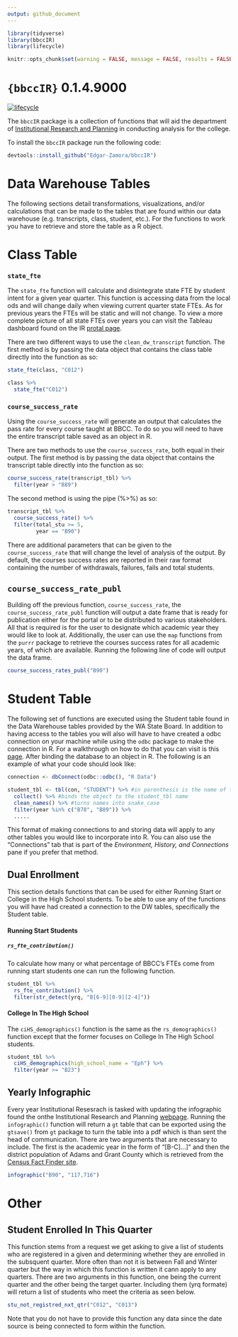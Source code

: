 ```yaml
---
output: github_document
---
```


```r
library(tidyverse)
library(bbccIR)
library(lifecycle)

knitr::opts_chunk$set(warning = FALSE, message = FALSE, results = FALSE, eval = FALSE)

```

# `{bbccIR}` 0.1.4.9000

[![lifecycle](https://img.shields.io/badge/lifecycle-experimental-orange.svg)](https://www.tidyverse.org/lifecycle/#experimental)

The `bbccIR` package is a collection of functions that will aid the department of [Institutional Research and Planning](https://www.bigbend.edu/about-us/institutional-research-and-planning/) in conducting analysis for the college.

To install the `bbccIR` package run the following code:
```r
devtools::install_github("Edgar-Zamora/bbccIR")
```

# Data Warehouse Tables
The following sections detail transformations, visualizations, and/or calculations that can be made to the tables that are found within our data warehouse (e.g. transcripts, class, student, etc.). For the functions to work you have to retrieve and store the table as a R object.

# Class Table

### `state_fte`

The `state_fte` function will calculate and disintegrate state FTE by student intent for a given year quarter. This function is accessing data from the local ods and will change daily when viewing current quarter state FTEs. As for previous years the FTEs will be static and will not change. To view a more complete picture of all state FTEs over years you can visit the Tableau dashboard found on the IR [protal page](https://port.bigbend.edu/employee/Institutional%20Research%20%20Planning/Forms/AllItems.aspx).

There are two different ways to use the `clean_dw_transcript` function. The first method is by passing the data object that contains the class table directly into the function as so:

```r
state_fte(class, "C012")
```


```r
class %>% 
  state_fte("C012")
```


### `course_success_rate`

Using the `course_success_rate` will generate an output that calculates the pass rate for every course taught at BBCC. To do so you will need to have the entire transcript table saved as an object in R. 

There are two methods to use the `course_success_rate`, both equal in their output. The first method is by passing the data object that contains the transcript table directly into the function as so:

```r
course_success_rate(transcript_tbl) %>%
  filter(year > "B89")
```

The second method is using the pipe (%>%) as so:

```r
transcript_tbl %>% 
  course_success_rate() %>% 
  filter(total_stu >= 5, 
         year == "B90")
```

There are additional parameters that can be given to the `course_success_rate` that will change the level of analysis of the output. By default, the courses success rates are reported in their raw format containing the number of withdrawals, failures, fails and total students.

## `course_success_rate_publ`

Building off the previous function, `course_success_rate`, the `course_success_rate_publ` function will output a date frame that is ready for publication either for the portal or to be distributed to various stakeholders. All that is required is for the user to designate which academic year they would like to look at. Additionally, the user can use the `map` functions from the `purrr` package to retrieve the courses success rates for all academic years, of which are available. Running the following line of code will output the data frame.

```r
course_success_rates_publ("B90")
```


# Student Table

The following set of functions are executed using the Student table found in the Data Warehouse tables provided by the WA State Board. In addition to having access to the tables you will also will have to have created a odbc connection on your machine while using the `odbc` package to make the connection in R. For a walkthrough on how to do that you can visit is this [page](https://db.rstudio.com/odbc/). After binding the database to an object in R. The following is an example of what your code should look like:

```r
connection <- dbConnect(odbc::odbc(), "R Data")

student_tbl <- tbl(con, "STUDENT") %>% #in parenthesis is the name of table as given by SBCTC
  collect() %>% #binds the object to the student_tbl name
  clean_names() %>% #turns names into snake_case
  filter(year %in% c("B78", "B89")) %>% 
  .....
```

This format of making connections to and storing data will apply to any other tables you would like to incorporate into R. You can also use the "Connections" tab that is part of the *Environment, History, and Connections* pane if you prefer that method. 

## Dual Enrollment

This section details functions that can be used for either Running Start or College in the High School students. To be able to use any of the functions you will have had created a connection to the DW tables, specifically the Student table. 

#### Running Start Students

##### `rs_fte_contribution()`

To calculate how many or what percentage of BBCC's FTEs come from running start students one can run the following function.

```r
student_tbl %>% 
  rs_fte_contribution() %>% 
  filter(str_detect(yrq, "B[6-9][0-9][2-4]"))
```


#### College In The High School

The `ciHS_demographics()` function is the same as the `rs_demographics()` function except that the former focuses on College In The High School students.

```r
student_tbl %>% 
  ciHS_demographics(high_school_name = "Eph") %>%
  filter(year >= "B23")
```

## Yearly Infographic 

Every year Institutional Resesrach is tasked with updating the infographic found the onthe Institutional Research and Planning [webpage](https://www.bigbend.edu/information-center/institutional-research-planning/). Running the `infographic()` function will return a `gt` table that can be exported using the `gtsave()` from `gt` package to turn the table into a pdf which is than sent the head of communication. There are two arguments that are necessary to include. The first is the academic year in the form of "[B-C]...]" and then the district population of Adams and Grant County which is retrieved from the [Census Fact Finder site](https://www.census.gov/quickfacts/fact/table/grantcountywashington,adamscountywashington,US/PST045219). 

```r
infographic("B90", "117,716")

```

# Other

## Student Enrolled In This Quarter

This function stems from a request we get asking to give a list of students who are registered in a given and determining whether they are enrolled in the subsquent quarter. More often than not it is between Fall and Winter quarter but the way in which this function is written it cann apply to any quarters. There are two arguments in this function, one being the current quarter and the other being the target quarter. Including them (yrq formate) will return a list of students who meet the criteria as seen below.

```r

stu_not_registred_nxt_qtr("C012", "C013")

```

Note that you do not have to provide this function any data since the date source is being connected to form within the function.



